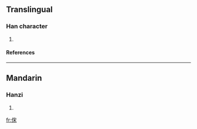 ==Translingual==
===Han character===
{{Han char|rn=9|rad=人|as=07|sn=9|four=|canj=人十木 (OJD), X人十木 (XOJD)}}
# {{defn|Han|sort=人07}}
====References====
{{Han ref|kx=0105.050|dkj=00691|dj=0221.160|hdz=10166.060|uh=4FD5|ud=20437}}
----
==Mandarin==
===Hanzi===
{{cmn-hanzi|pin=[[sàn]] ([[san4]])|wg=san<sup>4</sup>}}
# {{defn|Mandarin}}

[[fr:俕]]